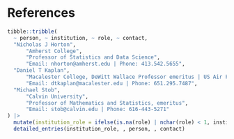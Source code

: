 
# References

```r
tibble::tribble(
  ~ person, ~ institution, ~ role, ~ contact,
  "Nicholas J Horton", 
      "Amherst College", 
      "Professor of Statistics and Data Science", 
      "Email: nhorton@amherst.edu | Phone: 413.542.5655",
  "Daniel T Kaplan", 
      "Macalester College, DeWitt Wallace Professor emeritus | US Air Force Academy, Distinguished Visiting Professor", NA,
      "Email: dtkaplan@macalester.edu | Phone: 651.295.7487",
  "Michael Stob", 
      "Calvin University", 
      "Professor of Mathematics and Statistics, emeritus", 
      "Email: stob@calvin.edu | Phone: 616-443-5271"
) |>
  mutate(institution_role = ifelse(is.na(role) | nchar(role) < 1, institution, paste0(institution, ", ", role))) |>
  detailed_entries(institution_role, , person, , contact)
```

